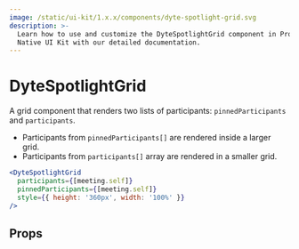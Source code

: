```yaml
---
image: /static/ui-kit/1.x.x/components/dyte-spotlight-grid.svg
description: >-
  Learn how to use and customize the DyteSpotlightGrid component in ProductDB's React
  Native UI Kit with our detailed documentation.
---
```


# DyteSpotlightGrid

A grid component that renders two lists of participants: `pinnedParticipants`
and `participants`.

- Participants from `pinnedParticipants[]` are rendered inside a larger grid.
- Participants from `participants[]` array are rendered in a smaller grid.

```jsx
<DyteSpotlightGrid
  participants={[meeting.self]}
  pinnedParticipants={[meeting.self]}
  style={{ height: '360px', width: '100%' }}
/>
```

## Props

<PropsTable of="dyte-spotlight-grid" />

<head>
  <title>React Native UI Kit DyteSpotlightGrid</title>
</head>
